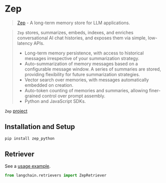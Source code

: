 # Zep

>[Zep](https://docs.getzep.com/) - A long-term memory store for LLM applications.

>`Zep` stores, summarizes, embeds, indexes, and enriches conversational AI chat histories, and exposes them via simple, low-latency APIs.
>- Long-term memory persistence, with access to historical messages irrespective of your summarization strategy.
>- Auto-summarization of memory messages based on a configurable message window. A series of summaries are stored, providing flexibility for future summarization strategies.
>- Vector search over memories, with messages automatically embedded on creation.
>- Auto-token counting of memories and summaries, allowing finer-grained control over prompt assembly.
>- Python and JavaScript SDKs.


`Zep` [project](https://github.com/getzep/zep) 

## Installation and Setup

```bash
pip install zep_python
```


## Retriever

See a [usage example](/docs/modules/data_connection/retrievers/integrations/zep_memorystore).

```python
from langchain.retrievers import ZepRetriever
```
